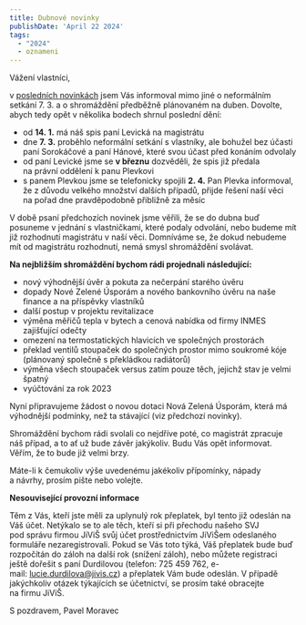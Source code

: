 ```yaml
---
title: Dubnové novinky
publishDate: 'April 22 2024'
tags:
  - "2024"
  - oznameni
---
```


Vážení vlastníci,

v [posledních novinkách](https://zelenecska.info/posts/novinky-2024-unor/) jsem Vás informoval mimo jiné o neformálním setkání 7. 3. a o shromáždění předběžně plánovaném na duben. Dovolte, abych tedy opět v několika bodech shrnul poslední dění:

- od **14. 1.** má náš spis paní Levická na magistrátu
- dne **7. 3.** proběhlo neformální setkání s vlastníky, ale bohužel bez účasti paní Sorokáčové a paní Hánové, které svou účast před konáním odvolaly
- od paní Levické jsme se **v březnu** dozvěděli, že spis již předala na právní oddělení k panu Plevkovi
- s panem Plevkou jsme se telefonicky spojili **2. 4.** Pan Plevka informoval, že z důvodu velkého množství dalších případů, přijde řešení naší věci na pořad dne pravděpodobně přibližně za měsíc

V době psaní předchozích novinek jsme věřili, že se do dubna buď posuneme v jednání s vlastničkami, které podaly odvolání, nebo budeme mít již rozhodnutí magistrátu v naší věci. Domníváme se, že dokud nebudeme mít od magistrátu rozhodnutí, nemá smysl shromáždění svolávat.

**Na nejbližším shromáždění bychom rádi projednali následující:**

- nový výhodnější úvěr a pokuta za nečerpání starého úvěru
- dopady Nové Zelené Úsporám a nového bankovního úvěru na naše finance a na příspěvky vlastníků
- další postup v projektu revitalizace
- výměna měřičů tepla v bytech a cenová nabídka od firmy INMES zajišťující odečty
- omezení na termostatických hlavicích ve společných prostorách
- překlad ventilů stoupaček do společných prostor mimo soukromé kóje (plánovaný společně s překládkou radiátorů)
- výměna všech stoupaček versus zatím pouze těch, jejichž stav je velmi špatný
- vyúčtování za rok 2023

Nyní připravujeme žádost o novou dotaci Nová Zelená Úsporám, která má výhodnější podmínky, než ta stávající (viz předchozí novinky).

Shromáždění bychom rádi svolali co nejdříve poté, co magistrát zpracuje náš případ, a to ať už bude závěr jakýkoliv. Budu Vás opět informovat. Věřím, že to bude již velmi brzy.

Máte-li k čemukoliv výše uvedenému jakékoliv přípomínky, nápady a návrhy, prosím pište nebo volejte.

**Nesouvisející provozní informace**

Těm z Vás, kteří jste měli za uplynulý rok přeplatek, byl tento již odeslán na Váš účet. Netýkalo se to ale těch, kteří si při přechodu našeho SVJ pod správu firmou JiViŠ svůj účet prostřednictvím JiViŠem odeslaného formuláře nezaregistrovali. Pokud se Vás toto týká, Váš přeplatek bude buď rozpočítán do záloh na další rok (snížení záloh), nebo můžete registraci ještě dořešit s paní Durdilovou (telefon: 725 459 762, e-mail: [lucie.durdilova@jivis.cz](mailto:lucie.durdilova@jivis.cz)) a přeplatek Vám bude odeslán. V případě jakýchkoliv otázek týkajících se účetnictví, se prosím také obracejte na firmu JiViŠ.

S pozdravem,
Pavel Moravec